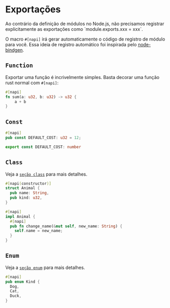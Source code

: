 # Exportações


<Callout type="info">
Ao contrário da definição de módulos no Node.js, não precisamos registrar explicitamente as exportações como `module.exports.xxx = xxx`.

O macro `#[napi]` irá gerar automaticamente o código de registro de módulo para você.
Essa ideia de registro automático foi inspirada pelo [node-bindgen](https://github.com/infinyon/node-bindgen).

</Callout>

## `Function`

Exportar uma função é incrivelmente simples. Basta decorar uma função rust normal com `#[napi]`:

```rust filename="lib.rs"
#[napi]
fn sum(a: u32, b: u32) -> u32 {
	a + b
}
```

## `Const`

```rust filename="lib.rs"
#[napi]
pub const DEFAULT_COST: u32 = 12;
```

```ts filename="index.d.ts"
export const DEFAULT_COST: number
```

## `Class`

Veja a [`seção class`](./class) para mais detalhes.

```rust filename="lib.rs"
#[napi(constructor)]
struct Animal {
  pub name: String,
  pub kind: u32,
}

#[napi]
impl Animal {
  #[napi]
  pub fn change_name(&mut self, new_name: String) {
    self.name = new_name;
  }
}
```

## `Enum`

Veja a [`seção enum`](./enum) para mais detalhes.

```rust filename="lib.rs"
#[napi]
pub enum Kind {
  Dog,
  Cat,
  Duck,
}
```
